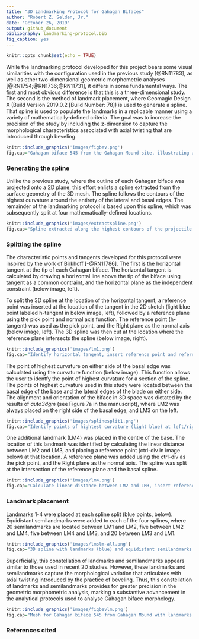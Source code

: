 ```yaml
---
title: "3D Landmarking Protocol for Gahagan Bifaces"
author: "Robert Z. Selden, Jr."
date: "October 26, 2019"
output: github_document
bibliography: landmarking-protocol.bib
fig_caption: yes
---
```


```r
knitr::opts_chunk$set(echo = TRUE)
```

While the landmarking protocol developed for this project bears some visual similarities with the configuration used in the previous study [@RN11783], as well as other two-dimensional geometric morphometric analyses [@RN1754;@RN1736;@RN11731], it differs in some fundamental ways. The first and most obvious difference is that this is a three-dimensional study. The second is the method of landmark placement, where Geomagic Design X (Build Version 2019.0.2 [Build Number: 78]) is used to generate a spline. That spline is  used to populate the landmarks in a replicable manner using a variety of mathematically-defined criteria. The goal was to increase the precision of the study by including the z-dimension to capture the morphological characteristics associated with axial twisting that are introduced through beveling.

```r
knitr::include_graphics('images/figbev.png')
fig.cap="Gahagan biface 545 from the Gahagan Mound site, illustrating axial twisting. \\label{figbev}"
```

### Generating the spline

Unlike the previous study, where the outline of each Gahagan biface was projected onto a 2D plane, this effort enlists a spline extracted from the surface geometry of the 3D mesh. The spline follows the contours of the highest curvature around the entirety of the lateral and basal edges. The remainder of the landmarking protocol is based upon this spline, which was subsequently split at four mathematically-defined locations.

```r
knitr::include_graphics('images/extractspline.png')
fig.cap="Spline extracted along the highest contours of the projectile. \\label{figspline}"
```

### Splitting the spline

The characteristic points and tangents developed for this protocol were inspired by the work of Birkhoff [-@RN11786]. The first is the horizontal tangent at the tip of each Gahagan biface. The horizontal tangent is calculated by drawing a horizontal line above the tip of the biface using tangent as a common contraint, and the horizontal plane as the independent constraint (below image, left).

To split the 3D spline at the location of the horizontal tangent, a reference point was inserted at the location of the tangent in the 2D sketch (light blue point labeled h-tangent in below image, left), followed by a reference plane using the pick point and normal axis function. The reference point (h-tangent) was used as the pick point, and the Right plane as the normal axis (below image, left). The 3D spline was then cut at the location where the reference plane intersects the spline (below image, right).

```r
knitr::include_graphics('images/lm1.png')
fig.cap="Identify horizontal tangent, insert reference point and reference plane (left). Use reference plane to cut spline at the location of the horizontal tangent (right). \\label{figlm1}"
```

The point of highest curvature on either side of the basal edge was calculated using the curvature function (below image). This function allows the user to identfy the point of highest curvature for a section of the spline. The points of highest curvature used in this study were located between the basal edge of the base and the lateral edges of the blade on either side. The alignment and orientation of the biface in 3D space was dictated by the results of _auto3dgm_ (see Figure 7a in the manuscript), where LM2 was always placed on the right side of the basal edge, and LM3 on the left.

```r
knitr::include_graphics('images/splinesplit1.png')
fig.cap="Identify points of hightest curvature (light blue) at left/right intersection of lateral and basal edges. \\label{figsplinesplitlr}"
```

One additional landmark (LM4) was placed in the centre of the base. The location of this landmark was identified by calculating the linear distance between LM2 and LM3, and placing a reference point (ctrl-div in image below) at that location. A reference plane was added using the ctrl-div as the pick point, and the Right plane as the normal axis. The spline was split at the intersection of the reference plane and the basal spline.

```r
knitr::include_graphics('images/lm4.png')
fig.cap="Calculate linear distance between LM2 and LM3, insert reference plane coplanar to Right plane equidistant between LM2 and LM3, and use the reference plane to cut the spline.  \\label{figlm4}"
```

### Landmark placement

Landmarks 1-4 were placed at each spline split (blue points, below). Equidistant semilandmarks were added to each of the four splines, where 20 semilandmarks are located between LM1 and LM2, five between LM2 and LM4, five between LM4 and LM3, and 20 between LM3 and LM1.

```r
knitr::include_graphics('images/lmslm-all.png')
fig.cap="3D spline with landmarks (blue) and equidistant semilandmarks (white) applied, with top, right, and front planes.  \\label{figlmslm-all}"
```

Superficially, this constellation of landmarks and semilandmarks appears similar to those used in recent 2D studies. However, these landmarks and semilandmarks capture the morphological variation that articulates with axial twisting introduced by the practice of beveling. Thus, this constellation of landmarks and semilandmarks provides for greater precision in the geometric morphometric analysis, marking a substantive advancement in the analytical protocols used to analyse Gahagan biface morphology.

```r
knitr::include_graphics('images/figbevlm.png')
fig.cap="Mesh for Gahagan biface 545 from Gahagan Mound with landmarks and equidistant semilandmarks applied. \\label{figbevlm}"
```

### References cited
